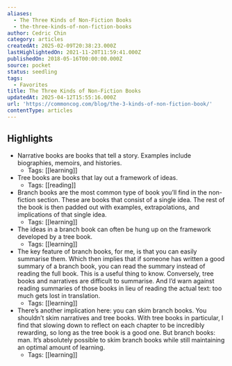 ```yaml
---
aliases:
  - The Three Kinds of Non-Fiction Books
  - the-three-kinds-of-non-fiction-books
author: Cedric Chin
category: articles
createdAt: 2025-02-09T20:38:23.000Z
lastHighlightedOn: 2021-11-20T11:59:41.000Z
publishedOn: 2018-05-16T00:00:00.000Z
source: pocket
status: seedling
tags:
  - Favorites
title: The Three Kinds of Non-Fiction Books
updatedAt: 2025-04-12T15:55:16.000Z
url: 'https://commoncog.com/blog/the-3-kinds-of-non-fiction-book/'
contentType: articles
---
```

## Highlights

- Narrative books are books that tell a story. Examples include biographies, memoirs, and histories.
    - Tags: [[learning]]
- Tree books are books that lay out a framework of ideas.
    - Tags: [[reading]]
- Branch books are the most common type of book you’ll find in the non-fiction section. These are books that consist of a single idea. The rest of the book is then padded out with examples, extrapolations, and implications of that single idea.
    - Tags: [[learning]]
- The ideas in a branch book can often be hung up on the framework developed by a tree book.
    - Tags: [[learning]]
- The key feature of branch books, for me, is that you can easily summarise them. Which then implies that if someone has written a good summary of a branch book, you can read the summary instead of reading the full book.
  This is a useful thing to know. Conversely, tree books and narratives are difficult to summarise. And I’d warn against reading summaries of those books in lieu of reading the actual text: too much gets lost in translation.
    - Tags: [[learning]]
- There’s another implication here: you can skim branch books. You shouldn’t skim narratives and tree books.
  With tree books in particular, I find that slowing down to reflect on each chapter to be incredibly rewarding, so long as the tree book is a good one.
  But branch books: man. It’s absolutely possible to skim branch books while still maintaining an optimal amount of learning.
    - Tags: [[learning]]
